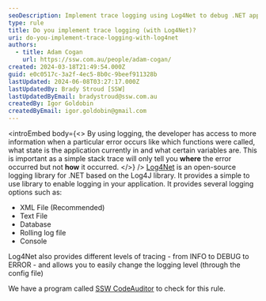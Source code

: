 ```yaml
---
seoDescription: Implement trace logging using Log4Net to debug .NET applications and gain valuable insights into application behavior.
type: rule
title: Do you implement trace logging (with Log4Net)?
uri: do-you-implement-trace-logging-with-log4net
authors:
  - title: Adam Cogan
    url: https://ssw.com.au/people/adam-cogan/
created: 2024-03-18T21:49:54.000Z
guid: e0c0517c-3a2f-4ec5-8b0c-9beef911328b
lastUpdated: 2024-06-08T03:27:17.000Z
lastUpdatedBy: Brady Stroud [SSW]
lastUpdatedByEmail: bradystroud@ssw.com.au
createdBy: Igor Goldobin
createdByEmail: igor.goldobin@gmail.com
---
```


<introEmbed
  body={<>
By using logging, the developer has access to more information when a particular error occurs like which functions were called, what state is the application currently in and what certain variables are. This is important as a simple stack trace will only tell you **where** the error occurred but not **how** it occurred.
  </>}
/>
[Log4Net](https://sourceforge.net/projects/log4net/) is an open-source logging library for .NET based on the Log4J library. It provides a simple to use library to enable logging in your application. It provides several logging options such as:

- XML File (Recommended)
- Text File
- Database
- Rolling log file
- Console

Log4Net also provides different levels of tracing - from INFO to DEBUG to ERROR - and allows you to easily change the logging level (through the config file)

We have a program called [SSW CodeAuditor](https://ssw.com.au/ssw/CodeAuditor/) to check for this rule.
